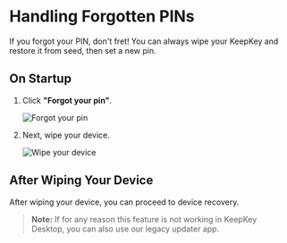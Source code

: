 
# Handling Forgotten PINs

If you forgot your PIN, don't fret! You can always wipe your KeepKey and restore it from seed, then set a new pin.

## On Startup

1. Click **"Forgot your pin"**.

   <div style={{ display: 'flex', justifyContent: 'center' }}>
     <Image
       src="https://miro.medium.com/v2/resize:fit:1400/format:webp/1*lKwRIb6MBGpbr23blV_OMA.png"
       alt="Forgot your pin"
       width={300}
       height={400}
     />
   </div>

2. Next, wipe your device.

   <div style={{ display: 'flex', justifyContent: 'center' }}>
     <Image
       src="https://miro.medium.com/v2/resize:fit:1400/format:webp/1*mT_UPt0kUa77RPddPyINbQ.png"
       alt="Wipe your device"
       width={300}
       height={400}
     />
   </div>

## After Wiping Your Device

After wiping your device, you can proceed to device recovery.

> **Note:** If for any reason this feature is not working in KeepKey Desktop, you can also use our legacy updater app.
